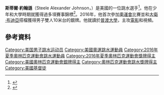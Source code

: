 {{multiple issues|
{{refimprove|time=2016-11-10T10:14:59+00:00}}
{{expand|time=2016-11-10T10:14:59+00:00}}
}}
{{Infobox sportsperson
|name = Steele Johnson
|image= Diving at the 2016 Summer Olympics – Men's synchronized 10 metre platform 11.jpg
|imagesize =
|caption = 
|fullname = Steele Alexander Johnson
|national_team={{USA}}
|birth_date = {{Birth date and age|1996|6|16}}
|birth_place = [[印第安納波利斯|印第安納波利斯]]
|country = [[美國|美國]]|event = 10m，雙人10m
|collegeteam = [[普渡大學|普渡大學]]
|club = Boiler Diving Academy
|medaltemplates=
|formercountry =
|level =
|coach = Adam Soldati<br />John Wingfield (以往)
}}
'''斯蒂爾·約翰遜'''（Steele Alexander Johnson，{{bd|1996年|6月16日}}）是美國的一位跳水選手<ref name="teamusa.org">{{cite web|url=http://www.teamusa.org/usa-diving/athletes/Steele-Johnson|title=Steele Johnson|publisher=|accessdate=2016-11-10|archive-date=2016-06-24|archive-url=https://web.archive.org/web/20160624213352/http://www.teamusa.org/usa-diving/athletes/Steele-Johnson|dead-url=no}}</ref>。他在少年和大學時期就獲得過多項賽事錦標<ref>{{cite web|url=http://www.nbcolympics.com/news/who-steele-johnson|title=Who is... Steele Johnson|publisher=|accessdate=2016-11-10|archive-date=2016-10-28|archive-url=https://web.archive.org/web/20161028105025/http://www.nbcolympics.com/news/who-steele-johnson|dead-url=no}}</ref>。2016年，他首次參加[[奧運會|奧運會]]比賽並和[[大衛·布迪亞|大衛·布迪亞]]搭檔獲得男子雙人10米台的銀牌。他就讀於[[普渡大學|普渡大學]]，主攻[[電影|電影]]和視頻。

==參考資料==
{{reflist}}

{{DEFAULTSORT:Johnson}}
[[Category:美国男子跳水运动员|Category:美国男子跳水运动员]]
[[Category:美國奧運跳水運動員|Category:美國奧運跳水運動員]]
[[Category:2016年夏季奧林匹克運動會跳水運動員|Category:2016年夏季奧林匹克運動會跳水運動員]]
[[Category:2016年夏季奧林匹克運動會獎牌得主|Category:2016年夏季奧林匹克運動會獎牌得主]]
[[Category:美國奧林匹克運動會銀牌得主|Category:美國奧林匹克運動會銀牌得主]]
[[Category:奧林匹克運動會跳水獎牌得主|Category:奧林匹克運動會跳水獎牌得主]]
[[Category:美國基督徒|Category:美國基督徒]]